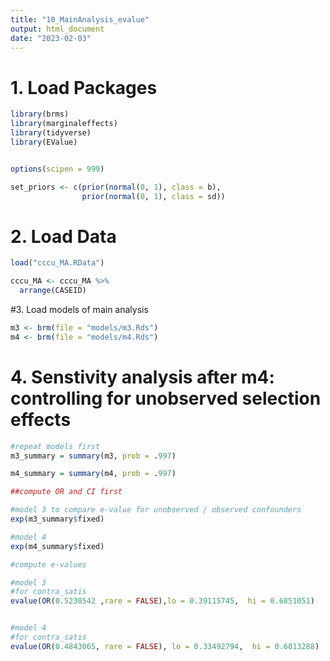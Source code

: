```yaml
---
title: "10_MainAnalysis_evalue"
output: html_document
date: "2023-02-03"
---
```


# 1. Load Packages
```r
library(brms)
library(marginaleffects)
library(tidyverse)
library(EValue)


options(scipen = 999)

set_priors <- c(prior(normal(0, 1), class = b),
                prior(normal(0, 1), class = sd))
```

# 2. Load Data
```r
load("cccu_MA.RData")

cccu_MA <- cccu_MA %>%
  arrange(CASEID)
```

#3. Load models of main analysis
```r
m3 <- brm(file = "models/m3.Rds")
m4 <- brm(file = "models/m4.Rds")
```

# 4. Senstivity analysis after m4: controlling for unobserved selection effects
```r
#repeat models first
m3_summary = summary(m3, prob = .997)

m4_summary = summary(m4, prob = .997)

##compute OR and CI first

#model 3 to compare e-value for unobserved / observed confounders
exp(m3_summary$fixed)

#model 4
exp(m4_summary$fixed)

#compute e-values

#model 3
#for contra_satis
evalue(OR(0.5230542 ,rare = FALSE),lo = 0.39115745,  hi = 0.6851051)


#model 4
#for contra_satis
evalue(OR(0.4843065, rare = FALSE), lo = 0.33492794,  hi = 0.6813288)


```


